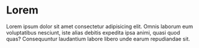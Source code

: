 # Lorem

Lorem ipsum dolor sit amet consectetur adipisicing elit. Omnis laborum eum voluptatibus nesciunt, iste alias debitis expedita ipsa animi, quasi quod quas? Consequuntur laudantium labore libero unde earum repudiandae sit.

